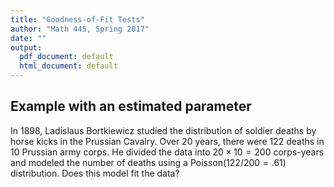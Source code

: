 ```yaml
---
title: "Goodness-of-Fit Tests"
author: "Math 445, Spring 2017"
date: ""
output:
  pdf_document: default
  html_document: default
---
```


\pagenumbering{gobble}


## Example with an estimated parameter

In 1898, Ladislaus Bortkiewicz studied the distribution of soldier deaths by horse kicks in the Prussian Cavalry. Over 20 years, there were 122 deaths in 10 Prussian army corps. He divided the data into $20\times 10=200$ corps-years and modeled the number of deaths using a Poisson($122/200=.61$) distribution. Does this model fit the data?

